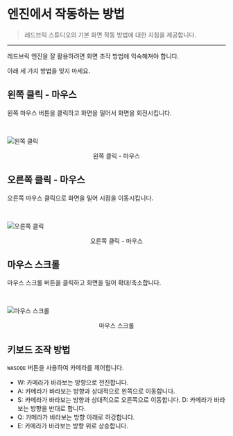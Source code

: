 # 엔진에서 작동하는 방법

> 레드브릭 스튜디오의 기본 화면 작동 방법에 대한 지침을 제공합니다.

---

레드브릭 엔진을 잘 활용하려면 화면 조작 방법에 익숙해져야 합니다.

아래 세 가지 방법을 잊지 마세요.

## 왼쪽 클릭 - 마우스

왼쪽 마우스 버튼을 클릭하고 화면을 밀어서 화면을 회전시킵니다.

<br />

![왼쪽 클릭](../../../../images/leftclick_GIF.gif)

<center>왼쪽 클릭 - 마우스</center>

## 오른쪽 클릭 - 마우스

오른쪽 마우스 클릭으로 화면을 밀어 시점을 이동시킵니다.

<br />

![오른쪽 클릭](../../../../images/rightclick.gif)

<center>오른쪽 클릭 - 마우스</center>

## 마우스 스크롤

마우스 스크롤 버튼을 클릭하고 화면을 밀어 확대/축소합니다.

<br />

![마우스 스크롤](../../../../images/mousescroll.gif)

<center>마우스 스크롤</center>

## 키보드 조작 방법

`WASDQE` 버튼을 사용하여 카메라를 제어합니다.

- W: 카메라가 바라보는 방향으로 전진합니다.
- A: 카메라가 바라보는 방향과 상대적으로 왼쪽으로 이동합니다.
- S: 카메라가 바라보는 방향과 상대적으로 오른쪽으로 이동합니다. D: 카메라가 바라보는 방향을 반대로 합니다.
- Q: 카메라가 바라보는 방향 아래로 하강합니다.
- E: 카메라가 바라보는 방향 위로 상승합니다.
